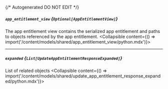 {/* Autogenerated DO NOT EDIT  */}

##### `app_entitlement_view` *{`Optional[AppEntitlementView]`}*
The app entitlement view contains the serialized app entitlement and paths to objects referenced by the app entitlement.
<Collapsible content={() => import('/content/models/shared/app_entitlement_view/python.mdx')}>
</Collapsible>

---
##### `expanded` *{`List[UpdateAppEntitlementResponseExpanded]`}*
List of related objects
<Collapsible content={() => import('/content/models/shared/update_app_entitlement_response_expanded/python.mdx')}>
</Collapsible>

